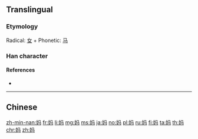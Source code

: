 {{also|媽}}
==Translingual==
{{stroke order|stroke=6}}

===Etymology===
Radical: [[女]] + Phonetic: [[马]]

===Han character===
{{Han char|rn=38|rad=女|as=03|sn=6|four=|canj=VNVM|ids=⿰女马}}

====References====
* {{Han ref|kx=0256.041|hdz=21029.050|uh=5988|ud=22920}}

----

==Chinese==
{{zh-see|媽}}

[[zh-min-nan:妈]]
[[fr:妈]]
[[li:妈]]
[[mg:妈]]
[[ms:妈]]
[[ja:妈]]
[[no:妈]]
[[pl:妈]]
[[ru:妈]]
[[fi:妈]]
[[ta:妈]]
[[th:妈]]
[[chr:妈]]
[[zh:妈]]